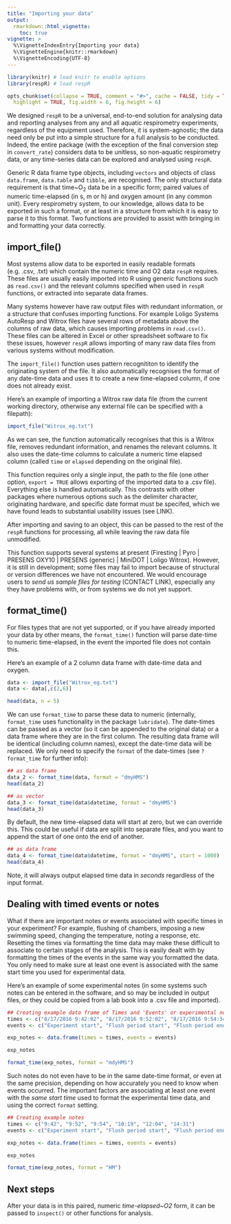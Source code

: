 ```yaml
---
title: "Importing your data"
output: 
  rmarkdown::html_vignette:
    toc: true
vignette: >
  %\VignetteIndexEntry{Importing your data}
  %\VignetteEngine{knitr::rmarkdown}
  %\VignetteEncoding{UTF-8}
---
```


```r
library(knitr) # load knitr to enable options
library(respR) # load respR

opts_chunk$set(collapse = TRUE, comment = "#>", cache = FALSE, tidy = TRUE, 
  highlight = TRUE, fig.width = 6, fig.height = 6)
```

We designed `respR` to be a universal, end-to-end solution for analysing data and reporting analyses from any and all aquatic respirometry experiments, regardless of the equipment used. 
Therefore, it is system-agnostic; the data need only be put into a simple structure for a full analysis to be conducted. 
Indeed, the entire package (with the exception of the final conversion step in `convert_rate`) considers data to be unitless, so non-aquatic respirometry data, or any time-series data can be explored and analysed using `respR`. 

Generic R data frame type objects, including `vectors` and objects of class `data.frame`, `data.table` and `tibble`, are recognised.
The only structural data requirement is that time\~O~2~ data be in a specific form; paired values of numeric time-elapsed (in s, m or h) and oxygen amount (in any common unit). 
Every respirometry system, to our knowledge, allows data to be exported in such a format, or at least in a structure from which it is easy to parse it to this format. 
Two functions are provided to assist with bringing in and formatting your data correctly. 

## import_file()
Most systems allow data to be exported in easily readable formats (e.g. .csv, .txt) which contain the numeric time and O2 data `respR` requires. These files are usually easily imported into R using generic functions such as `read.csv()` and the relevant columns specified when used in `respR` functions, or extracted into separate data frames. 

Many systems however have raw output files with redundant information, or a structure that confuses importing functions. For example Loligo Systems AutoResp and Witrox files have several rows of metadata above the columns of raw data, which causes importing problems in `read.csv()`. These files can be altered in Excel or other spreadsheet software to fix these issues, however `respR` allows importing of many raw data files from various systems without modification. 

The `import_file()` function uses pattern recognititon to identify the originating system of the file. It also automatically recognises the format of any date-time data and uses it to create a new time-elapsed column, if one does not already exist. 

Here's an example of importing a Witrox raw data file (from the current working directory, otherwise any external file can be specified with a filepath):
```r
import_file("Witrox_eg.txt")
```

As we can see, the function automatically recognises that this is a Witrox file, removes redundant information, and renames the relevant columns. It also uses the date-time columns to calculate a numeric time elapsed column (called `time` or `elapsed` depending on the original file). 

This function requires only a single input, the path to the file (one other option, `export = TRUE` allows exporting of the imported data to a .csv file). Everything else is handled automatically. This contrasts with other packages where numerous options such as the delimiter character, originating hardware, and specific date format must be specifed, which we have found leads to substantial usability issues (see LINK). 

After importing and saving to an object, this can be passed to the rest of the `respR` functions for processing, all while leaving the raw data file unmodified. 

This function supports several systems at present (Firesting | Pyro | PRESENS OXY10 | PRESENS (generic) | MiniDOT | Loligo Witrox). However, it is still in development; some files may fail to import because of structural or version differences we have not encountered. We would encourage users to *send us sample files for testing* (CONTACT LINK), especially any they have problems with, or from systems we do not yet support. 

## format_time()

For files types that are not yet supported, or if you have already imported your data by other means, the `format_time()` function will parse date-time to numeric time-elapsed, in the event the imported file does not contain this. 

Here's an example of a 2 column data frame with date-time data and oxygen. 

```r
data <- import_file("Witrox_eg.txt")
data <- data[,c(2,6)]
```

```r
head(data, n = 5)
```

We can use `format_time` to parse these data to numeric (internally, `format_time` uses functionality in the package `lubridate`). The date-times can be passed as a vector (so it can be appended to the original data) or a data frame where they are in the first column. The resulting data frame will be identical (including column names), except the date-time data will be replaced. We only need to specify the `format` of the date-times (see `?format_time` for further info):
```r
## as data frame
data_2 <- format_time(data, format = "dmyHMS")
head(data_2)

## as vector
data_3 <- format_time(data$datetime, format = "dmyHMS")
head(data_3)
```

By default, the new time-elapsed data will start at zero, but we can override this. This could be useful if data are split into separate files, and you want to append the start of one onto the end of another. 

```r
## as data frame
data_4 <- format_time(data$datetime, format = "dmyHMS", start = 1000)
head(data_4)
```

Note, it will always output elapsed time data in *seconds* regardless of the input format.

## Dealing with timed events or notes

What if there are important notes or events associated with specific times in your experiment? For example, flushing of chambers, imposing a new swimming speed, changing the temperature, noting a response, etc. Resetting the times via formatting the time data may make these difficult to associate to certain stages of the analysis. This is easily dealt with by formatting the times of the events in the same way you formatted the data. You only need to make sure at least one event is associated with the same start time you used for experimental data. 

Here's an example of some experimental notes (in some systems such notes can be entered in the software, and so may be included in output files, or they could be copied from a lab book into a .csv file and imported). 

``` r
## Creating example data frame of Times and 'Events' or experimental notes
times <- c("8/17/2016 9:42:02", "8/17/2016 9:52:02", "8/17/2016 9:54:34", "8/17/2016 10:19:02", "8/17/2016 12:04:54", "8/17/2016 14:31:22")
events <- c("Experiment start", "Flush period start", "Flush period end", "Specimen acting normally", "Went to lunch", "Swim speed set to 20 cm/s")

exp_notes <- data.frame(times = times, events = events)
```

```r
exp_notes

format_time(exp_notes, format = "mdyHMS")
```

Such notes do not even have to be in the same date-time format, or even at the same precision, depending on how accurately you need to know when events occurred. The important factors are associating at least one event with the *same start time* used to format the experimental time data, and using the correct `format` setting. 

``` r
## Creating example notes
times <- c("9:42", "9:52", "9:54", "10:19", "12:04", "14:31")
events <- c("Experiment start", "Flush period start", "Flush period end", "Specimen acting normally", "Went to lunch", "Swim speed set to 20 cm/s")

exp_notes <- data.frame(times = times, events = events)
```

```r
exp_notes

format_time(exp_notes, format = "HM")

```

## Next steps
After your data is in this paired, numeric *time-elapsed~O2* form, it can be passed to `inspect()` or other functions for analysis. 
